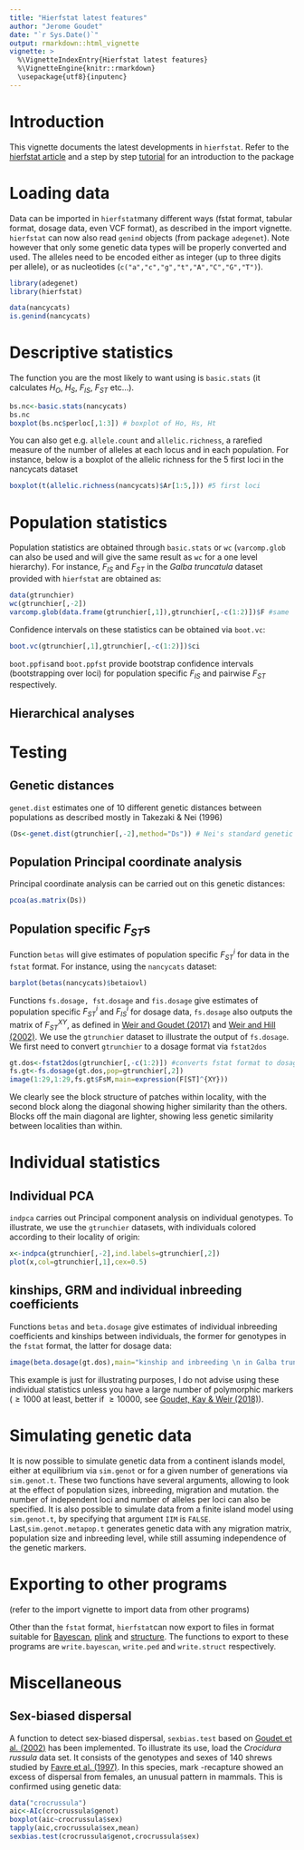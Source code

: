 ```yaml
---
title: "Hierfstat latest features"
author: "Jerome Goudet"
date: "`r Sys.Date()`"
output: rmarkdown::html_vignette
vignette: >
  %\VignetteIndexEntry{Hierfstat latest features}
  %\VignetteEngine{knitr::rmarkdown}
  \usepackage{utf8}{inputenc}
---
```


# Introduction

This vignette documents the latest developments in `hierfstat`. Refer to the [hierfstat article](https://onlinelibrary.wiley.com/doi/full/10.1111/j.1471-8286.2004.00828.x) and a step by step  [tutorial](https://www.sciencedirect.com/science/article/pii/S1567134807001037) for an introduction to the package

# Loading data

Data can be imported in `hierfstat`many different ways (fstat format, tabular format, dosage data, even VCF format), as described in the import vignette.  `hierfstat` can now also read `genind` objects (from package `adegenet`). Note however that only some genetic data types will be properly converted and used.  The alleles need to be encoded either as integer (up to three digits per allele), or as nucleotides (`c("a","c","g","t","A","C","G","T")`).

```r
library(adegenet)
library(hierfstat)
```

```r
data(nancycats) 
is.genind(nancycats)
```
# Descriptive statistics

The function you are the most likely to want using is `basic.stats` (it calculates $H_O$, $H_S$, $F_{IS}$, $F_{ST}$ etc...). 

```r
bs.nc<-basic.stats(nancycats)
bs.nc
boxplot(bs.nc$perloc[,1:3]) # boxplot of Ho, Hs, Ht
```

You can also get e.g. `allele.count` and `allelic.richness`, a rarefied measure of the number of alleles at each locus and in each population. For instance, below is a boxplot of the allelic richness for the 5 first loci in the nancycats dataset

```r
boxplot(t(allelic.richness(nancycats)$Ar[1:5,])) #5 first loci
```

# Population statistics

Population statistics are obtained through `basic.stats` or `wc` (`varcomp.glob` can also be used and will give the same result as `wc` for a one level hierarchy). For instance, $F_{IS}$ and $F_{ST}$ in the *Galba truncatula* dataset provided with `hierfstat` are obtained as:

```r
data(gtrunchier) 
wc(gtrunchier[,-2])
varcomp.glob(data.frame(gtrunchier[,1]),gtrunchier[,-c(1:2)])$F #same
```


Confidence intervals on these statistics can be obtained via `boot.vc`:

```r
boot.vc(gtrunchier[,1],gtrunchier[,-c(1:2)])$ci
```

`boot.ppfis`and `boot.ppfst` provide bootstrap confidence intervals (bootstrapping over loci) for population specific $F_{IS}$ and pairwise $F_{ST}$ respectively. 


## Hierarchical analyses

# Testing 


## Genetic distances

`genet.dist` estimates one of 10 different genetic distances between populations as described mostly in Takezaki & Nei (1996)

```r
(Ds<-genet.dist(gtrunchier[,-2],method="Ds")) # Nei's standard genetic distances
```


## Population Principal coordinate analysis

Principal coordinate analysis can be carried out on this genetic distances:

```r
pcoa(as.matrix(Ds))
```

## Population specific $F_{ST}$s

Function `betas` will give estimates of population specific $F_{ST}^i$ for data in the `fstat` format.  For instance, using the `nancycats` dataset:

```r
barplot(betas(nancycats)$betaiovl)

```

Functions `fs.dosage, fst.dosage`  and `fis.dosage` give estimates of population specific $F_{ST}^i$ and $F_{IS}^i$ for dosage data, `fs.dosage` also outputs the matrix of $F_{ST}^{XY}$, as defined in [Weir and Goudet (2017)](https://www.genetics.org/content/206/4/2085) and [Weir and Hill (2002)](https://www.annualreviews.org/doi/abs/10.1146/annurev.genet.36.050802.093940). We use the `gtrunchier` dataset to illustrate the output of `fs.dosage`. We first need to convert `gtrunchier` to a dosage format  via `fstat2dos` 

```r
gt.dos<-fstat2dos(gtrunchier[,-c(1:2)]) #converts fstat format to dosage 
fs.gt<-fs.dosage(gt.dos,pop=gtrunchier[,2]) 
image(1:29,1:29,fs.gt$FsM,main=expression(F[ST]^{XY}))
```

We clearly see the block structure of patches within locality, with the second block along the diagonal showing higher similarity than the others. Blocks off the main diagonal are lighter, showing less genetic similarity between localities than within.     

# Individual statistics

## Individual PCA

`indpca` carries out Principal component analysis on individual genotypes. To illustrate, we use the `gtrunchier` datasets, with individuals colored according to their locality of origin:

```r
x<-indpca(gtrunchier[,-2],ind.labels=gtrunchier[,2])
plot(x,col=gtrunchier[,1],cex=0.5)
```


## kinships, GRM  and individual inbreeding coefficients

Functions `betas` and `beta.dosage` give estimates of individual inbreeding coefficients and kinships between individuals, the former for genotypes in the `fstat` format, the latter for dosage data:

```r
image(beta.dosage(gt.dos),main="kinship and inbreeding \n in Galba truncatula",xlab="",ylab="")
```

This example is just for illustrating purposes, I do not advise using these individual statistics unless you have a large number of polymorphic markers ($\geq 1000$ at least, better if $\geq 10000$, see [Goudet, Kay & Weir (2018)](https://onlinelibrary.wiley.com/doi/full/10.1111/mec.14833)).

# Simulating genetic data

It is now possible to simulate genetic data from a continent islands model, either at equilibrium via `sim.genot` or for a given number of generations via `sim.genot.t`.  These two functions have several arguments, allowing to look at the effect of population sizes, inbreeding, migration and mutation. the number of independent loci and number of alleles per loci can also be specified. It is also possible to simulate data from a finite island model using `sim.genot.t`, by specifying that argument `IIM` is `FALSE`.  Last,`sim.genot.metapop.t` generates genetic data with any migration matrix, population size and inbreeding level, while still assuming independence of the genetic markers. 


# Exporting to other programs

(refer to the import vignette to import data from other programs)

Other than the `fstat` format, `hierfstat`can now export to files in format suitable for [Bayescan](http://cmpg.unibe.ch/software/BayeScan/), [plink](https://www.cog-genomics.org/plink/2.0/) and [structure](https://web.stanford.edu/group/pritchardlab/structure.html). The functions to export to these programs are `write.bayescan`, `write.ped` and `write.struct` respectively.


# Miscellaneous 

## Sex-biased dispersal

A function to detect sex-biased dispersal, `sexbias.test` based on [Goudet et al. (2002)](https://onlinelibrary.wiley.com/doi/10.1046/j.1365-294X.2002.01496.x/abstract) has been implemented. 
To illustrate its use, load the *Crocidura russula* data set. It consists of the genotypes and sexes of 140 shrews studied by [Favre et al. (1997)](https://rspb.royalsocietypublishing.org/content/264/1378/127). In this species, mark -recapture showed an excess of dispersal from females, an unusual pattern in mammals. This is confirmed using genetic data: 

```r
data("crocrussula")
aic<-AIc(crocrussula$genot)
boxplot(aic~crocrussula$sex)
tapply(aic,crocrussula$sex,mean)
sexbias.test(crocrussula$genot,crocrussula$sex)
```

